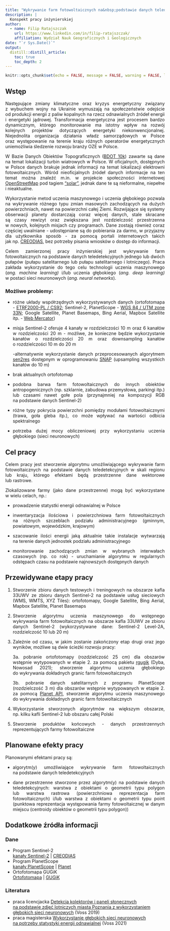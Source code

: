 ```yaml
---
title: "Wykrywanie farm fotowoltaicznych na&nbsp;podstawie danych teledetekcyjnych"
description: |
  Konspekt pracy inżynierskiej
author:
  - name: Filip Ratajszczak
    url: https://www.linkedin.com/in/filip-ratajszczak/
    affiliation: Wydział Nauk Geograficznych i Geologicznych
date: "`r Sys.Date()`"
output:
  distill::distill_article:
    toc: true
    toc_depth: 2
---
```


```{=html}
<style>
    p {
    text-align: justify
    }
</style>
```
```r
knitr::opts_chunk$set(echo = FALSE, message = FALSE, warning = FALSE, layout="l-body-outset")
```

<p>

## Wstęp

Następujące zmiany klimatyczne oraz kryzys energetyczny związany z wybuchem wojny na Ukrainie wymuszają na społeczeństwie odejście od produkcji energii z paliw kopalnych na rzecz odnawialnych źródeł energii i energetyki jądrowej. Transformacja energetyczna jest procesem bardzo dynamicznym, którego monitorowanie ma istotny wpływ na rozwój kolejnych projektów dotyczących energetyki niekonwencjonalnej. Niejednolita organizacja działania władz samorządowych w Polsce oraz występowanie na terenie kraju różnych operatorów energetycznych uniemożliwia śledzenie rozwoju branży OZE w Polsce.

W Bazie Danych Obiektów Topograficznych ([BDOT 10k](https://www.geoportal.gov.pl/dane/baza-danych-obiektow-topograficznych-bdot)) zawarte są dane na temat lokalizacji turbin wiatrowych w Polsce. W oficjalnych, dostępnych w Polsce danych brakuje jednak informacji na temat lokalizacji elektrowni fotowoltaicznych. Wśród nieoficjalnych źródeł danych informacje na ten temat można znaleźć m.in. w projekcie społeczności internetowej [OpenStreetMap](https://www.openstreetmap.org/) pod tagiem ["solar"](https://wiki.openstreetmap.org/wiki/Tag:generator:source%3Dsolar), jednak dane te są nieformalne, niepełne i nieaktualne.

Wykorzystanie metod uczenia maszynowego i uczenia głębokiego pozwala na wykrywanie różnego typu zmian masowych zachodzących na dużych powierzchniach, nawet na powierzchni całej Ziemi. Rozwijające się systemy obserwacji planety dostarczają coraz więcej danych, stale skracane są czasy rewizyt oraz zwiększana jest rozdzielczość przestrzenna w nowych, kolejnych misjach czy programach. Dane zostają również coraz częściej uwalniane - udostępniane są do pobierania za darmo, w przyjazny dla użytkownika sposób - za pomocą portali internetowych takich jak np. [CREODIAS](https://creodias.eu/), bez potrzeby pisania wniosków o dostęp do informacji.

Celem zamierzonej pracy inżynierskiej jest wykrywanie farm fotowoltaicznych na podstawie danych teledetekcyjnych jednego lub dwóch pułapów (pułapu satelitarnego lub pułapu satelitarnego i lotniczego). Praca zakłada wykorzystanie do tego celu technologii uczenia maszynowego (*ang. machine learning)* i/lub uczenia głębokiego (*ang. deep learning)* w postaci sieci neuronowych (*ang. neural networks*).

### Możliwe problemy:

-   różne układy współrzędnych wykorzystywanych danych (ortofotomapa - [ETRF2000-PL / CS92](https://epsg.io/2180); Sentinel-2, PlanetScope - [WGS 84 / UTM zone 33N](https://epsg.io/32633); Google Satellite, Planet Basemaps, Bing Aerial, Mapbox Satellite itp. - [Web Mercator](https://epsg.io/3857))

-   misja Sentinel-2 oferuje 4 kanały w rozdzielczości 10 m oraz 6 kanałów w rozdzielczości 20 m - możliwe, że konieczne będzie wykorzystanie kanałów o rozdzielczości 20 m oraz downsampling kanałów o rozdzielczości 10 m do 20 m

    -alternatywnie wykorzystanie danych przeprocesowanych algorytmem [sen2res](https://step.esa.int/main/snap-supported-plugins/sen2res/) dostępnym w oprogramowaniu [SNAP](https://step.esa.int/main/toolboxes/snap/) (upsampling wszystkich kanałów do 10 m)

-   brak aktualnych ortofotomap

-   podobna barwa farm fotowoltaicznych do innych obiektów antropogenicznych (np. szklarnie, zabudowa przemysłowa, parkingi itp.) lub czasami nawet gołe pola (przynajmniej na kompozycji RGB na podstawie danych Sentinel-2)

-   różne typy pokrycia powierzchni pomiędzy modułami fotowoltaicznymi (trawa, goła gleba itp.), co może wpływać na wartości odbicia spektralnego

-   potrzeba dużej mocy obliczeniowej przy wykorzystaniu uczenia głębokiego (sieci neuronowych)

## Cel pracy

Celem pracy jest stworzenie algorytmu umożliwiającego wykrywanie farm fotowoltaicznych na podstawie danych teledetekcyjnych w skali regionu lub kraju, którego efektami będą przestrzenne dane wektorowe lub rastrowe.

Zlokalizowane farmy (jako dane przestrzenne) mogą być wykorzystane w wielu celach, np.:

-   prowadzenie statystki energii odnawialnej w Polsce

-   inwentaryzacja ilościowa i powierzchniowa farm fotowoltaicznych na różnych szczeblach podziału administracyjnego (gminnym, powiatowym, wojewódzkim, krajowym)

-   szacowanie ilości energii jaką aktualnie takie instalacje wytwarzają na terenie danych jednostek podziału administracyjnego

-   monitorowanie zachodzących zmian w wybranych interwałach czasowych (np. co rok) - uruchamianie algorytmu w regularnych odstępach czasu na podstawie najnowszych dostępnych danych

## Przewidywane etapy pracy

1.  Stworzenie zbioru danych testowych i treningowych na obszarze kafla 33UWV ze zbioru danych Sentinel-2 na podstawie usług sieciowych (WMS, WMTS, XYZ Tiles): ortofotomapy, Google Satellite, Bing Aerial, Mapbox Satellite, Planet Basemaps

2.  Stworzenie algorytmu uczenia maszynowego do wstępnego wykrywania farm fotowoltaicznych na obszarze kafla 33UWV ze zbioru danych Sentinel-2 (wykorzystywane dane: Sentinel-2 Level-2A, rozdzielczość 10 lub 20 m)

3.  Zależnie od czasu, w jakim zostanie zakończony etap drugi oraz jego wyników, możliwe są dwie ścieżki rozwoju pracy:

    3a. pobranie ortofotomapy (rozdzielczość 25 cm) dla obszarów wstępnie wytypowanych w etapie 2. za pomocą pakietu [rgugik](https://kadyb.github.io/rgugik/) (Dyba, Nowosad 2021); stworzenie algorytmu uczenia głębokiego do wykrywania dokładnych granic farm fotowoltaicznych

    3b. pobranie danych satelitarnych z programu PlanetScope (rozdzielczość 3 m) dla obszarów wstępnie wytypowanych w etapie 2. za pomocą [Planet API](https://developers.planet.com/docs/apis/), stworzenie algorytmu uczenia maszynowego do wykrywania dokładnych granic farm fotowoltaicznych

4.  Wykorzystanie stworzonych algorytmów na większym obszarze, np. kilku kafli Sentinel-2 lub obszaru całej Polski

5.  Stworzenie produktów końcowych - danych przestrzennych reprezentujących farmy fotowoltaiczne

## Planowane efekty pracy

Planowanymi efektami pracy są:

-   algorytm(y) umożliwiające wykrywanie farm fotowoltaicznych na podstawie danych teledetekcyjnych

-   dane przestrzenne stworzone przez algorytm(y) na podstawie danych teledetekcyjnych: warstwa z obiektami o geometrii typu polygon lub warstwa rastrowa (powierzchniowa reprezentacja farm fotowoltaicznych) i/lub warstwa z obiektami o geometrii typu point (punktowa reprezentacja występowania farmy fotowoltaicznej w danym miejscu (centroidy obiektów o geometrii typu polygon))

## Dodatkowe źródła informacji

### Dane

-   Program Sentinel-2 <br> [kanały Sentinel-2](https://docs.sentinel-hub.com/api/latest/data/sentinel-2-l2a/#available-bands-and-data) \| [CREODIAS](https://creodias.eu/)
-   Program PlanetScope <br> [kanały PlanetScope](https://developers.planet.com/docs/apis/data/sensors/) \| [Planet](https://www.planet.com/?utm_source=google&utm_medium=paid-search&utm_campaign=discovery-brd&utm_content=homepage)
-   Ortofotomapa GUGiK <br> [Ortofotomapa](https://www.geoportal.gov.pl/dane/ortofotomapa) \| [GUGiK](https://www.gov.pl/web/gugik)

### Literatura

-   praca licencjacka [Detekcja kolektorów i paneli słonecznych na podstawie zdjęć lotniczych miasta Poznania z wykorzystaniem głębokich sieci neuronowych](https://github.com/DepartmentOfStatisticsPUE/prace-dyplomowe/blob/master/licencjat/2019-voss112124lic.pdf) (Voss 2019)
-   praca magisterska [Wykorzystanie głębokich sieci neuronowych na potrzeby statystyki energii odnawialnej](https://github.com/DepartmentOfStatisticsPUE/prace-dyplomowe/blob/master/magisterskie/2021-voss.pdf) (Voss 2021)

</p>
